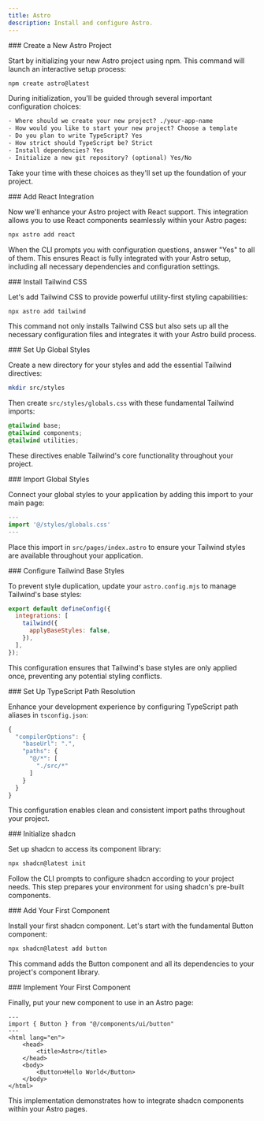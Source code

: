 ```yaml
---
title: Astro
description: Install and configure Astro.
---
```

<Steps>
<Step>
### Create a New Astro Project

Start by initializing your new Astro project using npm. This command will launch an interactive setup process:

```bash
npm create astro@latest
```

During initialization, you'll be guided through several important configuration choices:
```txt
- Where should we create your new project? ./your-app-name
- How would you like to start your new project? Choose a template
- Do you plan to write TypeScript? Yes
- How strict should TypeScript be? Strict
- Install dependencies? Yes
- Initialize a new git repository? (optional) Yes/No
```

Take your time with these choices as they'll set up the foundation of your project.
</Step>

<Step>
### Add React Integration

Now we'll enhance your Astro project with React support. This integration allows you to use React components seamlessly within your Astro pages:

```bash
npx astro add react
```

When the CLI prompts you with configuration questions, answer "Yes" to all of them. This ensures React is fully integrated with your Astro setup, including all necessary dependencies and configuration settings.
</Step>

<Step>
### Install Tailwind CSS

Let's add Tailwind CSS to provide powerful utility-first styling capabilities:

```bash
npx astro add tailwind
```

This command not only installs Tailwind CSS but also sets up all the necessary configuration files and integrates it with your Astro build process.
</Step>

<Step>
### Set Up Global Styles

Create a new directory for your styles and add the essential Tailwind directives:

```bash
mkdir src/styles
```

Then create `src/styles/globals.css` with these fundamental Tailwind imports:

```css
@tailwind base;
@tailwind components;
@tailwind utilities;
```

These directives enable Tailwind's core functionality throughout your project.
</Step>

<Step>
### Import Global Styles

Connect your global styles to your application by adding this import to your main page:

```typescript
---
import '@/styles/globals.css'
---
```

Place this import in `src/pages/index.astro` to ensure your Tailwind styles are available throughout your application.
</Step>

<Step>
### Configure Tailwind Base Styles

To prevent style duplication, update your `astro.config.mjs` to manage Tailwind's base styles:

```javascript
export default defineConfig({
  integrations: [
    tailwind({
      applyBaseStyles: false,
    }),
  ],
});
```

This configuration ensures that Tailwind's base styles are only applied once, preventing any potential styling conflicts.
</Step>

<Step>
### Set Up TypeScript Path Resolution

Enhance your development experience by configuring TypeScript path aliases in `tsconfig.json`:

```typescript
{
  "compilerOptions": {
    "baseUrl": ".",
    "paths": {
      "@/*": [
        "./src/*"
      ]
    }
  }
}
```

This configuration enables clean and consistent import paths throughout your project.
</Step>

<Step>
### Initialize shadcn

Set up shadcn to access its component library:

```bash
npx shadcn@latest init
```

Follow the CLI prompts to configure shadcn according to your project needs. This step prepares your environment for using shadcn's pre-built components.
</Step>

<Step>
### Add Your First Component

Install your first shadcn component. Let's start with the fundamental Button component:

```bash
npx shadcn@latest add button
```

This command adds the Button component and all its dependencies to your project's component library.
</Step>

<Step>
### Implement Your First Component

Finally, put your new component to use in an Astro page:

```astro
---
import { Button } from "@/components/ui/button"
---
<html lang="en">
    <head>
        <title>Astro</title>
    </head>
    <body>
        <Button>Hello World</Button>
    </body>
</html>
```

This implementation demonstrates how to integrate shadcn components within your Astro pages.
</Step>
</Steps>

